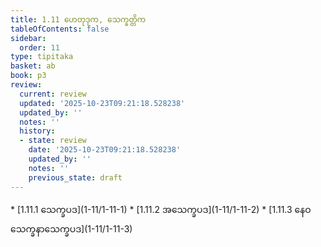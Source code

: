 ```yaml
---
title: 1.11 ဟေတုဒုက, သေက္ခတ္တိက
tableOfContents: false
sidebar:
  order: 11
type: tipitaka
basket: ab
book: p3
review:
  current: review
  updated: '2025-10-23T09:21:18.528238'
  updated_by: ''
  notes: ''
  history:
  - state: review
    date: '2025-10-23T09:21:18.528238'
    updated_by: ''
    notes: ''
    previous_state: draft
---
```



<ReviewStatus review={frontmatter.review} showDetails={true} />

<HypothesisAnnotation frontmatter={frontmatter} />

<DynamicBreadcrumb />



<TableOfContents book="p3" section="1.11">
* [1.11.1 သေက္ခပဒ](1-11/1-11-1)
* [1.11.2 အသေက္ခပဒ](1-11/1-11-2)
* [1.11.3 နေဝသေက္ခနာသေက္ခပဒ](1-11/1-11-3)
</TableOfContents>